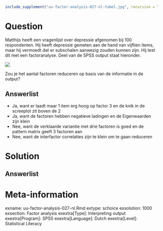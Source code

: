 ```r
include_supplement("uu-factor-analysis-027-nl-tabel.jpg", recursive = TRUE)
```



Question
========
  
Matthijs heeft een vragenlijst over depressie afgenomen bij 100 respondenten. Hij heeft depressie gemeten aan de hand van vijftien items, maar hij vermoedt dat er subschalen aanwezig zouden kunnen zijn. Hij test dit met een factoranalyse. Deel van de SPSS output staat hieronder. 

![](uu-factor-analysis-027-nl-tabel.jpg)

Zou je het aantal factoren reduceren op basis van de informatie in de output?
  
Answerlist
----------
* Ja, want er laadt maar 1 item erg hoog op factor 3 en de knik in de screeplot zit boven de 2
* Ja, want de factoren hebben negatieve ladingen en de Eigenwaarden zijn klein
* Nee, want de verklaarde variantie met drie factoren is goed en de pattern matrix geeft 3 factoren aan
* Nee, want de interfactor correlaties zijn te klein om te gaan reduceren

Solution
========


Answerlist
----------



Meta-information
================
exname: uu-factor-analysis-027-nl.Rmd
extype: schoice
exsolution: 1000
exsection: Factor analysis
exextra[Type]: Interpreting output
exextra[Program]: SPSS
exextra[Language]: Dutch
exextra[Level]: Statistical Literacy
